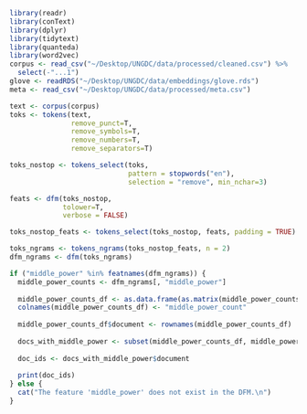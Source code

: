 ```r
library(readr)
library(conText)
library(dplyr)
library(tidytext)
library(quanteda)
library(word2vec)
corpus <- read_csv("~/Desktop/UNGDC/data/processed/cleaned.csv") %>%
  select(-"...1")
glove <- readRDS("~/Desktop/UNGDC/data/embeddings/glove.rds")
meta <- read_csv("~/Desktop/UNGDC/data/processed/meta.csv") 

text <- corpus(corpus)
toks <- tokens(text, 
               remove_punct=T, 
               remove_symbols=T, 
               remove_numbers=T, 
               remove_separators=T)

toks_nostop <- tokens_select(toks, 
                             pattern = stopwords("en"), 
                             selection = "remove", min_nchar=3)

feats <- dfm(toks_nostop, 
             tolower=T, 
             verbose = FALSE) 

toks_nostop_feats <- tokens_select(toks_nostop, feats, padding = TRUE)

toks_ngrams <- tokens_ngrams(toks_nostop_feats, n = 2)
dfm_ngrams <- dfm(toks_ngrams) 

if ("middle_power" %in% featnames(dfm_ngrams)) {
  middle_power_counts <- dfm_ngrams[, "middle_power"]
  
  middle_power_counts_df <- as.data.frame(as.matrix(middle_power_counts))
  colnames(middle_power_counts_df) <- "middle_power_count"
  
  middle_power_counts_df$document <- rownames(middle_power_counts_df)
  
  docs_with_middle_power <- subset(middle_power_counts_df, middle_power_count > 0)
  
  doc_ids <- docs_with_middle_power$document
  
  print(doc_ids)
} else {
  cat("The feature 'middle_power' does not exist in the DFM.\n")
}


```


